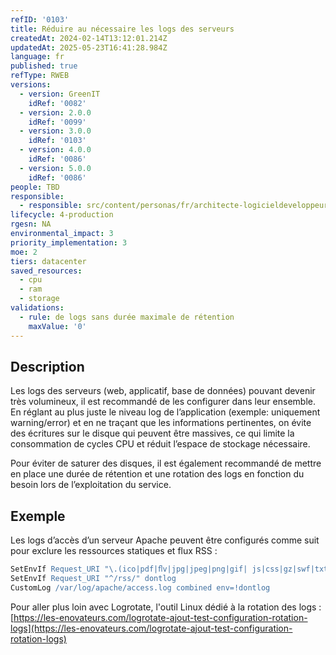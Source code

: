 ```yaml
---
refID: '0103'
title: Réduire au nécessaire les logs des serveurs
createdAt: 2024-02-14T13:12:01.214Z
updatedAt: 2025-05-23T16:41:28.984Z
language: fr
published: true
refType: RWEB
versions:
  - version: GreenIT
    idRef: '0082'
  - version: 2.0.0
    idRef: '0099'
  - version: 3.0.0
    idRef: '0103'
  - version: 4.0.0
    idRef: '0086'
  - version: 5.0.0
    idRef: '0086'
people: TBD
responsible:
  - responsible: src/content/personas/fr/architecte-logicieldeveloppeur.mdx
lifecycle: 4-production
rgesn: NA
environmental_impact: 3
priority_implementation: 3
moe: 2
tiers: datacenter
saved_resources:
  - cpu
  - ram
  - storage
validations:
  - rule: de logs sans durée maximale de rétention
    maxValue: '0'
---
```


## Description

Les logs des serveurs (web, applicatif, base de données) pouvant devenir très volumineux, il est recommandé de les configurer dans leur ensemble.
En réglant au plus juste le niveau log de l’application (exemple: uniquement warning/error) et en ne traçant que les informations pertinentes,
on évite des écritures sur le disque qui peuvent être massives, ce qui limite la consommation de cycles CPU et réduit l’espace de stockage nécessaire.

Pour éviter de saturer des disques, il est également recommandé de mettre en place une durée de rétention et une rotation des logs en fonction du besoin lors de l’exploitation du service.

## Exemple

Les logs d’accès d’un serveur Apache peuvent être configurés comme suit pour exclure les ressources statiques et flux RSS :

```apache
SetEnvIf Request_URI "\.(ico|pdf|ﬂv|jpg|jpeg|png|gif| js|css|gz|swf|txt)$" dontlog
SetEnvIf Request_URI "^/rss/" dontlog
CustomLog /var/log/apache/access.log combined env=!dontlog
```

Pour aller plus loin avec Logrotate, l'outil Linux dédié à la rotation des logs : [https://les-enovateurs.com/logrotate-ajout-test-configuration-rotation-logs](https://les-enovateurs.com/logrotate-ajout-test-configuration-rotation-logs)

